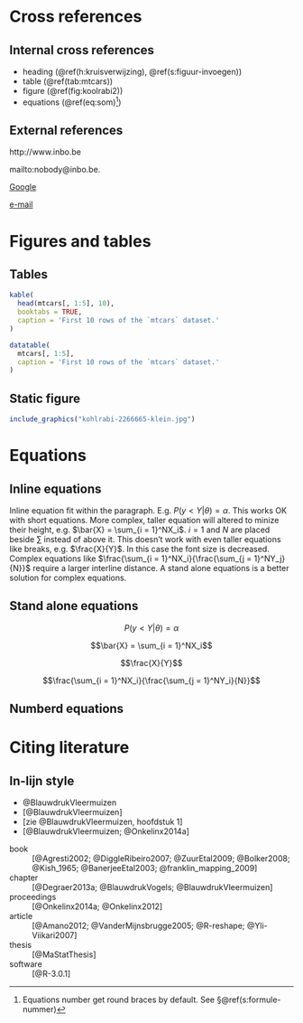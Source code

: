 # Cross references {#h:kruisverwijzing}

## Internal cross references

- heading (\@ref(h:kruisverwijzing), \@ref(s:figuur-invoegen))
- table (\@ref(tab:mtcars))
- figure (\@ref(fig:koolrabi2))
- equations (\@ref(eq:som)^[Equations number get round braces by default. See §\@ref(s:formule-nummer)])

## External references

http://www.inbo.be

mailto:nobody@inbo.be. 

[Google](http://google.be)

[e-mail](mailto:nobody@inbo.be)

# Figures and tables

## Tables

```r
kable(
  head(mtcars[, 1:5], 10), 
  booktabs = TRUE,
  caption = 'First 10 rows of the `mtcars` dataset.'
)
```

```r
datatable(
  mtcars[, 1:5], 
  caption = 'First 10 rows of the `mtcars` dataset.'
)
```


## Static figure {#s:figuur-invoegen}

```r
include_graphics("kohlrabi-2266665-klein.jpg")
```

# Equations {#h:formules}

## Inline equations

Inline equation fit within the paragraph. 
E.g. $P(y < Y|\theta) = \alpha$. 
This works OK with short equations.
More complex, taller equation will altered to minize their height, e.g. $\bar{X} = \sum_{i = 1}^NX_i$. 
$i = 1$ and $N$ are placed beside $\sum$ instead of above it. 
This doesn't work with even taller equations like breaks, e.g. $\frac{X}{Y}$. 
In this case the font size is decreased.
Complex equations like $\frac{\sum_{i = 1}^NX_i}{\frac{\sum_{j = 1}^NY_j}{N}}$ require a larger interline distance.
A stand alone equations is a better solution for complex equations.

## Stand alone equations

$$P(y < Y|\theta) = \alpha$$

$$\bar{X} = \sum_{i = 1}^NX_i$$

$$\frac{X}{Y}$$

$$\frac{\sum_{i = 1}^NX_i}{\frac{\sum_{j = 1}^NY_i}{N}}$$

## Numberd equations {#s:formule-nummer}

\begin{equation}
  \bar{X} = \sum_{i = 1}^NX_i
  (\#eq:som)
\end{equation}

\begin{equation}
  \frac{X}{Y}
\end{equation}

\begin{equation}
  \frac{\sum_{i = 1}^NX_i}{\frac{\sum_{j = 1}^NY_j}{N}}
\end{equation}

# Citing literature

## In-lijn style

- @BlauwdrukVleermuizen
- [@BlauwdrukVleermuizen]
- [zie @BlauwdrukVleermuizen, hoofdstuk 1]
- [@BlauwdrukVleermuizen; @Onkelinx2014a]

book
  ~ [@Agresti2002; @DiggleRibeiro2007; @ZuurEtal2009; @Bolker2008; @Kish_1965; @BanerjeeEtal2003; @franklin_mapping_2009]

chapter
  ~ [@Degraer2013a; @BlauwdrukVogels; @BlauwdrukVleermuizen]

proceedings
  ~ [@Onkelinx2014a; @Onkelinx2012]

article
  ~ [@Amano2012; @VanderMijnsbrugge2005; @R-reshape; @Yli-Viikari2007]

thesis
  ~ [@MaStatThesis]
  
software
  ~ [@R-3.0.1]
